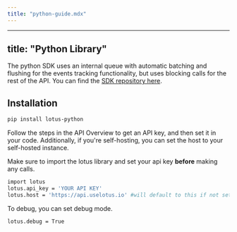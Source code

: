 ```yaml
---
title: "python-guide.mdx"
---
```


---
title: "Python Library"
---

The python SDK uses an internal queue with automatic batching and flushing for the events tracking functionality, but uses blocking calls for the rest of the API. You can find the [SDK repository here](https://github.com/uselotus/lotus-python).

## Installation

```bash
pip install lotus-python
```

Follow the steps in the API Overview to get an API key, and then set it in your code. Additionally, if you're self-hosting, you can set the host to your self-hosted instance.

Make sure to import the lotus library and set your api key **before** making any
calls.

```bash
import lotus
lotus.api_key = 'YOUR API KEY'
lotus.host = 'https://api.uselotus.io' #will default to this if not set
```

To debug, you can set debug mode.

```bash
lotus.debug = True
```
